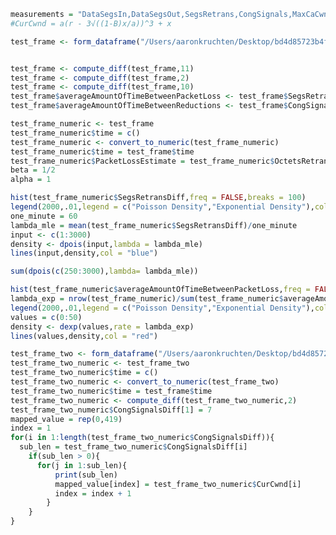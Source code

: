 ```R
measurements = "DataSegsIn,DataSegsOut,SegsRetrans,CongSignals,MaxCaCwnd,CurCwnd,SmoothedRTT,HCDataOctetsOut,HCDataOctetsIn,OctetsRetrans,CurMSS"
#CurCwnd = a(r - 3√((1-B)x/a))^3 + x

test_frame <- form_dataframe("/Users/aaronkruchten/Desktop/bd4d85723b4f141d96cde95c6aed3941f25ec1624ff9ecfe46bf8d0d6156e436",measurements = measurements)


test_frame <- compute_diff(test_frame,11)
test_frame <- compute_diff(test_frame,2)
test_frame <- compute_diff(test_frame,10)
test_frame$averageAmountOfTimeBetweenPacketLoss <- test_frame$SegsRetransDiff/60
test_frame$averageAmountOfTimeBetweenReductions <- test_frame$CongSignalsDiff/60

test_frame_numeric <- test_frame
test_frame_numeric$time = c()
test_frame_numeric <- convert_to_numeric(test_frame_numeric)
test_frame_numeric$time = test_frame$time
test_frame_numeric$PacketLossEstimate = test_frame_numeric$OctetsRetransDiff/test_frame_numeric$CurMSS
beta = 1/2
alpha = 1

```


```R
hist(test_frame_numeric$SegsRetransDiff,freq = FALSE,breaks = 100)
legend(2000,.01,legend = c("Poisson Density","Exponential Density"),col = c("blue","red"),lty =c(1,1),cex = .6)
one_minute = 60
lambda_mle = mean(test_frame_numeric$SegsRetransDiff)/one_minute
input <- c(1:3000)
density <- dpois(input,lambda = lambda_mle)
lines(input,density,col = "blue")

sum(dpois(c(250:3000),lambda= lambda_mle))
```



```R
hist(test_frame_numeric$averageAmountOfTimeBetweenPacketLoss,freq = FALSE,breaks = 100)
lambda_exp = nrow(test_frame_numeric)/sum(test_frame_numeric$averageAmountOfTimeBetweenPacketLoss)
legend(2000,.01,legend = c("Poisson Density","Exponential Density"),col = c("blue","red"),lty =c(1,1),cex = .6)
values = c(0:50)
density <- dexp(values,rate = lambda_exp)
lines(values,density,col = "red")
```


```R
test_frame_two <- form_dataframe("/Users/aaronkruchten/Desktop/bd4d85723b4f141d96cde95c6aed3941f25ec1624ff9ecfe46bf8d0d6156e436",measurements = "CongSignals,CurCwnd")
test_frame_two_numeric <- test_frame_two
test_frame_two_numeric$time = c()
test_frame_two_numeric <- convert_to_numeric(test_frame_two) 
test_frame_two_numeric$time = test_frame$time
test_frame_two_numeric <- compute_diff(test_frame_two_numeric,2)
test_frame_two_numeric$CongSignalsDiff[1] = 7
mapped_value = rep(0,419)
index = 1
for(i in 1:length(test_frame_two_numeric$CongSignalsDiff)){
  sub_len = test_frame_two_numeric$CongSignalsDiff[i]
    if(sub_len > 0){
      for(j in 1:sub_len){
          print(sub_len)
          mapped_value[index] = test_frame_two_numeric$CurCwnd[i]
          index = index + 1
        }
    }
}


```